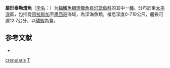 {{Speciesbox
| taxon = Tarletonbeania crenularis
| binomial_authority = [[Jordan|Jordan]] & [[Gilbert|Gilbert]], 1880
| status = NE
| status_system = IUCN3.1
| image = Tarletonbeania crenularis.jpg
| synonyms = *''Myctophum crenulare''<br /><small>Jordan & Gilbert, 1880</small>
*''Tarletonbeania crenulare''<br /><small>Jordan & Gilbert, 1880</small>
*''Tarletonbeania tenua''<br /><small>Eigenmann & Eigenmann, 1890</small>
}}

'''扇形泰勒燈魚'''（[[学名|学名]]：{{lang|la|''Tarletonbeania crenularis''}}）为[[輻鰭魚綱|輻鰭魚綱]][[燈籠魚目|燈籠魚目]][[灯笼鱼科|灯笼鱼科]]的其中一[[種|種]]。分布於東[[太平洋|太平洋]]區，包括從[[阿拉斯加|阿拉斯加]]至[[墨西哥|墨西哥]]海域，為深海魚類，棲息深度0-710公尺，體長可達12.7公分，以[[磷蝦|磷蝦]]為食。

== 参考文献 ==
{{refbegin}}
*{{FishBase_species|genus=Tarletonbeania|species=crenularis|year=2012|month=2}}
{{refend}}

{{灯笼鱼目小作品}}

{{Taxonbar}}
[[Category:泰勒燈鱼属|crenularis]]
[[Category:1880年描述的魚類|T]]